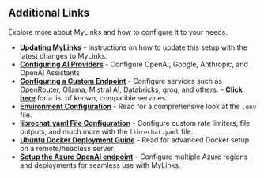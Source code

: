 ## Additional Links

Explore more about MyLinks and how to configure it to your needs.

- **[Updating MyLinks](/docs/local/docker#update-librechat)**
      - Instructions on how to update this setup with the latest changes to MyLinks.
- **[Configuring AI Providers](/docs/configuration/pre_configured_ai)**
      - Configure OpenAI, Google, Anthropic, and OpenAI Assistants
- **[Configuring a Custom Endpoint](./custom_endpoints)**
      - Configure services such as OpenRouter, Ollama, Mistral AI, Databricks, groq, and others.
      - **[Click here](/docs/configuration/librechat_yaml/ai_endpoints)** for a list of known, compatible services.
- **[Environment Configuration](/docs/configuration/dotenv)**
      - Read for a comprehensive look at the `.env` file.
- **[librechat.yaml File Configuration](/docs/configuration/librechat_yaml)**
      - Configure custom rate limiters, file outputs, and much more with the `librechat.yaml` file.
- **[Ubuntu Docker Deployment Guide](/docs/remote/docker_linux)**
      - Read for advanced Docker setup on a remote/headless server.
- **[Setup the Azure OpenAI endpoint](/docs/configuration/azure)**
      - Configure multiple Azure regions and deployments for seamless use with MyLinks.
